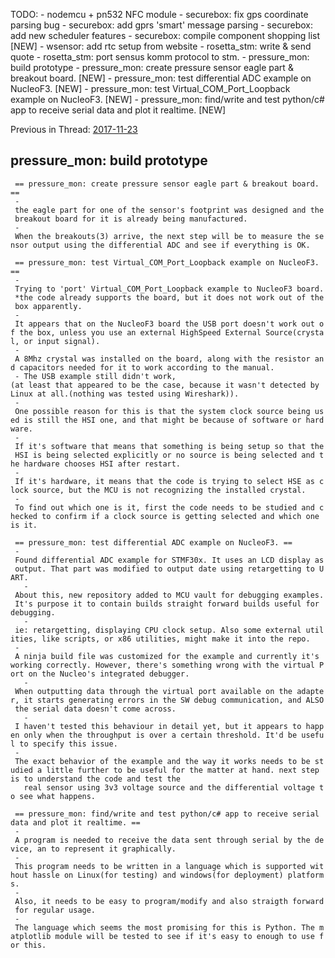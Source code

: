 




TODO:
- nodemcu + pn532 NFC module
- securebox: fix gps coordinate parsing bug
- securebox: add gprs 'smart' message parsing
- securebox: add new scheduler features
- securebox: compile component shopping list [NEW]
- wsensor: add rtc setup from website
- rosetta_stm: write & send quote
- rosetta_stm: port sensus komm protocol to stm.
- pressure_mon: build prototype
- pressure_mon: create pressure sensor eagle part & breakout board. [NEW]
- pressure_mon: test differential ADC example on NucleoF3. [NEW]
- pressure_mon: test Virtual_COM_Port_Loopback example on NucleoF3. [NEW]
- pressure_mon: find/write and test python/c# app to receive serial data and plot it realtime. [NEW]

Previous in Thread: [[2017-11-23]]

== pressure_mon: build prototype ==
  == pressure_mon: create pressure sensor eagle part & breakout board. ==
  - the eagle part for one of the sensor's footprint was designed and the breakout board for it is already being manufactured.
  - When the breakouts(3) arrive, the next step will be to measure the sensor output using the differential ADC and see if everything is OK.

  == pressure_mon: test Virtual_COM_Port_Loopback example on NucleoF3. ==
  - Trying to 'port' Virtual_COM_Port_Loopback example to NucleoF3 board. *the code already supports the board, but it does not work out of the box apparently.
  - It appears that on the NucleoF3 board the USB port doesn't work out of the box, unless you use an external HighSpeed External Source(crystal, or input signal).
  - A 8Mhz crystal was installed on the board, along with the resistor and capacitors needed for it to work according to the manual.
  - The USB example still didn't work,(at least that appeared to be the case, because it wasn't detected by Linux at all.(nothing was tested using Wireshark)).
  - One possible reason for this is that the system clock source being used is still the HSI one, and that might be because of software or hardware.
  - If it's software that means that something is being setup so that the HSI is being selected explicitly or no source is being selected and the hardware chooses HSI after restart.
  - If it's hardware, it means that the code is trying to select HSE as clock source, but the MCU is not recognizing the installed crystal.
  - To find out which one is it, first the code needs to be studied and checked to confirm if a clock source is getting selected and which one is it.

  == pressure_mon: test differential ADC example on NucleoF3. ==
  - Found differential ADC example for STMF30x. It uses an LCD display as output. That part was modified to output date using retargetting to UART.
    - About this, new repository added to MCU vault for debugging examples. It's purpose it to contain builds straight forward builds useful for debugging.
    - ie: retargetting, displaying CPU clock setup. Also some external utilities, like scripts, or x86 utilities, might make it into the repo.
  - A ninja build file was customized for the example and currently it's working correctly. However, there's something wrong with the virtual Port on the Nucleo's integrated debugger.
    - When outputting data through the virtual port available on the adapter, it starts generating errors in the SW debug communication, and ALSO the serial data doesn't come across.
    - I haven't tested this behaviour in detail yet, but it appears to happen only when the throughput is over a certain threshold. It'd be useful to specify this issue.
  - The exact behavior of the example and the way it works needs to be studied a little further to be useful for the matter at hand. next step is to understand the code and test the
    real sensor using 3v3 voltage source and the differential voltage to see what happens.

  == pressure_mon: find/write and test python/c# app to receive serial data and plot it realtime. ==
  - A program is needed to receive the data sent through serial by the device, an to represent it graphically.
  - This program needs to be written in a language which is supported without hassle on Linux(for testing) and windows(for deployment) platforms.
  - Also, it needs to be easy to program/modify and also straigth forward for regular usage.
  - The language which seems the most promising for this is Python. The matplotlib module will be tested to see if it's easy to enough to use for this.
